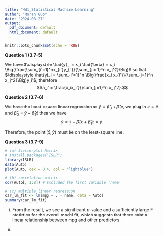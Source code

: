 ```yaml
---
title: "HW1_Statistical Machine Learning"
author: "Moran Guo"
date: "2024-08-27"
output:
  pdf_document: default
  html_document: default
---
```


```r
knitr::opts_chunk$set(echo = TRUE)
```

**Question 1 (3.7-5)**

We have $\displaystyle \hat{y}_i = x_i \hat{\beta} = x_i \Big(\frac{\sum_{i'=1}^nx_{i'}y_{i'}}{\sum_{j = 1}^n x_j^2}\Big)$ so that $\displaystyle \hat{y}_i = \sum_{i'=1}^n \Big(\frac{x_i x_{i'}}{\sum_{j=1}^n x_j^2}\Big)y_i'$, therefore $$a_i' = \frac{x_ix_i'}{\sum_{j=1}^n x_j^2}.$$

**Question 2 (3.7-6)**

We have the least-square linear regression as $\hat{y} = \hat{\beta}_0 + \hat{\beta}_1 x$, we plug in $x = \bar{x}$ and $\hat{\beta}_0 = \bar{y} - \hat{\beta}_1 \bar{x}$ then we have $$\hat{y} = \bar{y} - \hat{\beta}_1 \bar{x} + \hat{\beta}_1 \bar{x} = \bar{y}.$$

Therefore, the point $(\bar{x}, \bar{y})$ must be on the least-square line.

**Question 3 (3.7-9)**

```r
# (a) Scatterplot Matrix
# install.packages("ISLR")
library(ISLR)
data(Auto)
plot(Auto, cex = 0.4, col = "lightblue")
```

```r
# (b) correlation matrix
cor(Auto[, 1:8]) # Excluded the first variable 'name'
```

```r
# (c) multiple linear regression
car_lm_fit <- lm(mpg ~ . - name, data = Auto)
summary(car_lm_fit)
```

(i) From the result, we see a significant *p*-value and a sufficiently large F statistics for the overall model fit, which suggests that there exist a linear relationship between mpg and other predictors.

(ii)
